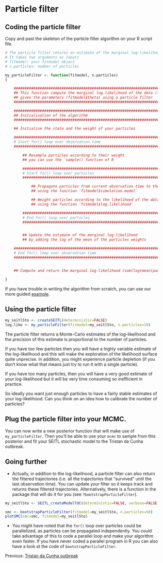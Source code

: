 # Particle filter

## Coding the particle filter

Copy and past the skeleton of the particle filter algorithm on your R script file.

```r

# The particle filter returns an estimate of the marginal log-likelihood.
# It takes two arguments as inputs
# fitmodel: your fitmodel object
# n.particles: number of particles

my_particleFilter <- function(fitmodel, n.particles)
{

    ############################################################################################
    ## This function compute the marginal log.likelihood of the data (fitmodel$data) 
    ## given the parameters (fitmodel$theta) using a particle filter
    ############################################################################################

    ############################################################################################
    ## Initialisation of the algorithm
    ############################################################################################

    ## Initialise the state and the weight of your particles

    ############################################################################################
    # Start for() loop over observation time
    ############################################################################################

        ## Resample particles according to their weight
        ## you can use the `sample() function of R

        ########################################################################################
        # Start for() loop over particles
        ########################################################################################

            ## Propagate particles from current observation time to the next one
            ## using the function `fitmodel$simulation.model`

            ## Weight particles according to the likelihood of the data
            ## using the function `fitmodel$log.likelihood`

        ########################################################################################
        # End for() loop over particles
        ########################################################################################


        ## Update the estimate of the marginal log-likelihood
        ## by adding the log of the mean of the particles weights

    ############################################################################################
    # End for() loop over observation time
    ############################################################################################


    ## Compute and return the marginal log-likelihood (sum(log(mean(particle weight at time i))))

}


```

If you have trouble in writing the algorithm from scratch, you can use our more guided [example](smc_example.md).

## Using the particle filter

```r
my_seitlSto <- createSEITL(deterministic=FALSE)
log.like <- my_particleFilter(fitmodel=my_seitlSto, n.particles=10)
```

The particle filter returns a Monte-Carlo estimates of the log-likelihood and the precision of this estimate is proportional to the number of particles.

If you have too few particles then you will have a highly variable estimate of the log-likelihood and this will make the exploration of the likelihood surface quite unprecise. In addition, you might experience particle depletion (if you don't know what that means just try to run it with a single particle).

If you have too many particles, then you will have a very good estimate of your log-likelihood but it will be very time consuming so inefficient in practice.

So ideally you want just enough particles to have a fairly stable estimates of your log-likelihood. Can you think on an idea how to calibrate the number of particles?


## Plug the particle filter into your MCMC.

You can now write a new posterior function that will make use of `my_particleFilter`. Then you'll be able to use your `mcmc` to sample from this posterior and fit your SEITL stochastic model to the Tristan da Cunha outbreak.

## Going further

* Actually, in addition to the log-likelihood, a particle filter can also return the filtered trajectories (i.e. all the trajectories that "survived" until the last observation time). You can update your filter so it keeps track and returns these filtered trajectories. Alternatively, there is a function in the package that will do it for you (see `?bootstrapParticleFilter`).

```r

my_seitlSto <- SEITL_createModelTdC(deterministic=FALSE, verbose=FALSE) 

```

```r

smc <- bootstrapParticleFilter(fitmodel=my_seitlSto, n.particles=50)
plotSMC(smc=smc, fitmodel=my_seitlSto)

```

* You might have noted that the `for()` loop over particles could be parallelized, as particles can be propagated independently. You could take advantage of this to code a parallel loop and make your algorithm even faster. If you have never coded a parallel program in R you can also have a look at the code of `bootstrapParticleFilter`.

Previous: [Tristan da Cunha outbreak](play_with_seitl.md)

